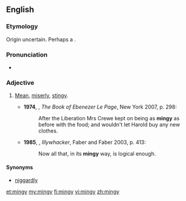 ==English==
===Etymology===
Origin uncertain. Perhaps a {{blend|mean|stingy|lang=en|nocap=1}}.

===Pronunciation===
*{{a|UK}} {{IPA|/ˈmɪndʒi/|lang=en}}

===Adjective===
{{en-adj|er}}

# {{context|colloquial|lang=en}} [[mean|Mean]], [[miserly]], [[stingy]].
#*'''1974''', {{w|GB Edwards}}, ''The Book of Ebenezer Le Page'', New York 2007, p. 298:
#*:After the Liberation Mrs Crewe kept on being as '''mingy''' as before with the food; and wouldn't let Harold buy any new clothes.
#*'''1985''', {{w|Peter Carey}}, ''Illywhacker'', Faber and Faber 2003, p. 413:
#*:Now all that, in its '''mingy''' way, is logical enough.

====Synonyms====
* [[niggardly]]

[[et:mingy]]
[[my:mingy]]
[[fi:mingy]]
[[vi:mingy]]
[[zh:mingy]]